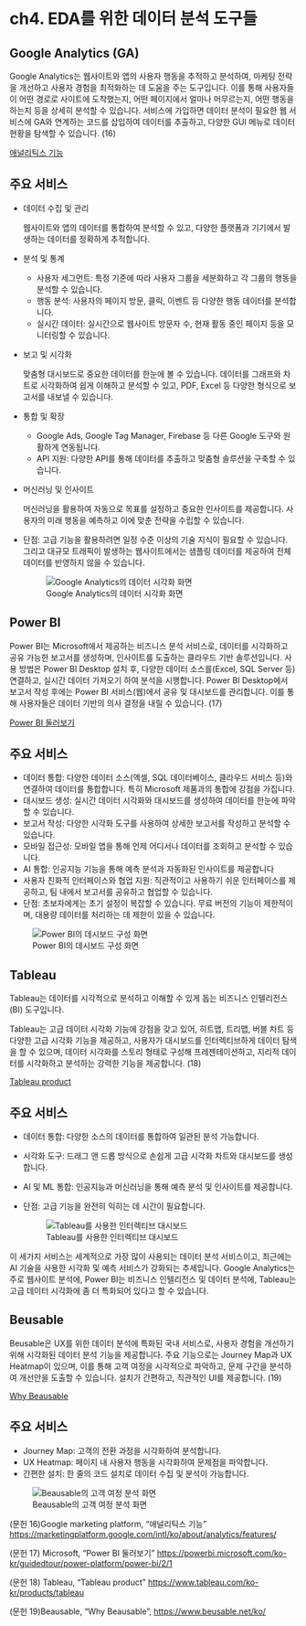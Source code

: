 # ch4. EDA를 위한 데이터 분석 도구들

## Google Analytics (GA)

Google Analytics는 웹사이트와 앱의 사용자 행동을 추적하고 분석하여, 마케팅 전략을 개선하고 사용자 경험을 최적화하는 데 도움을 주는 도구입니다. 이를 통해 사용자들이 어떤 경로로 사이트에 도착했는지, 어떤 페이지에서 얼마나 머무르는지, 어떤 행동을 하는지 등을 상세히 분석할 수 있습니다. 서비스에 가입하면 데이터 분석이 필요한 웹 서비스에 GA와 연계하는 코드를 삽입하여 데이터를 추출하고, 다양한 GUI 메뉴로 데이터 현황을 탐색할 수 있습니다. (16)

[애널리틱스 기능](https://marketingplatform.google.com/intl/ko/about/analytics/features/)

## 주요 서비스

-   데이터 수집 및 관리

    웹사이트와 앱의 데이터를 통합하여 분석할 수 있고, 다양한 플랫폼과 기기에서 발생하는 데이터를 정확하게 추적합니다.

-   분석 및 통계

    -   사용자 세그먼트: 특정 기준에 따라 사용자 그룹을 세분화하고 각 그룹의 행동을 분석할 수 있습니다.
    -   행동 분석: 사용자의 페이지 방문, 클릭, 이벤트 등 다양한 행동 데이터를 분석합니다.
    -   실시간 데이터: 실시간으로 웹사이트 방문자 수, 현재 활동 중인 페이지 등을 모니터링할 수 있습니다.

-   보고 및 시각화

    맞춤형 대시보드로 중요한 데이터를 한눈에 볼 수 있습니다. 데이터를 그래프와 차트로 시각화하여 쉽게 이해하고 분석할 수 있고, PDF, Excel 등 다양한 형식으로 보고서를 내보낼 수 있습니다.

-   통합 및 확장

    -   Google Ads, Google Tag Manager, Firebase 등 다른 Google 도구와 원활하게 연동됩니다.
    -   API 지원: 다양한 API를 통해 데이터를 추출하고 맞춤형 솔루션을 구축할 수 있습니다.

-   머신러닝 및 인사이트

    머신러닝을 활용하여 자동으로 목표를 설정하고 중요한 인사이트를 제공합니다. 사용자의 미래 행동을 예측하고 이에 맞춘 전략을 수립할 수 있습니다.

-   단점: 고급 기능을 활용하려면 일정 수준 이상의 기술 지식이 필요할 수 있습니다. 그리고 대규모 트래픽이 발생하는 웹사이트에서는 샘플링 데이터를 제공하여 전체 데이터를 반영하지 않을 수 있습니다.

    ![Google Analytics의 데이터 시각화 화면](img/fig17.png){fig-align="center"}

## Power BI

Power BI는 Microsoft에서 제공하는 비즈니스 분석 서비스로, 데이터를 시각화하고 공유 가능한 보고서를 생성하며, 인사이트를 도출하는 클라우드 기반 솔루션입니다. 사용 방법은 Power BI Desktop 설치 후, 다양한 데이터 소스를(Excel, SQL Server 등) 연결하고, 실시간 데이터 가져오기 하여 분석을 시행합니다. Power BI Desktop에서 보고서 작성 후에는 Power BI 서비스(웹)에서 공유 및 대시보드를 관리합니다. 이를 통해 사용자들은 데이터 기반의 의사 결정을 내릴 수 있습니다. (17)

[Power BI 둘러보기](https://powerbi.microsoft.com/ko-kr/guidedtour/power-platform/power-bi/2/1)

## 주요 서비스

-   데이터 통합: 다양한 데이터 소스(엑셀, SQL 데이터베이스, 클라우드 서비스 등)와 연결하여 데이터를 통합합니다. 특히 Microsoft 제품과의 통합에 강점을 가집니다.
-   대시보드 생성: 실시간 데이터 시각화와 대시보드를 생성하여 데이터를 한눈에 파악할 수 있습니다.
-   보고서 작성: 다양한 시각화 도구를 사용하여 상세한 보고서를 작성하고 분석할 수 있습니다.
-   모바일 접근성: 모바일 앱을 통해 언제 어디서나 데이터를 조회하고 분석할 수 있습니다.
-   AI 통합: 인공지능 기능을 통해 예측 분석과 자동화된 인사이트를 제공합니다
-   사용자 친화적 인터페이스와 협업 지원: 직관적이고 사용하기 쉬운 인터페이스를 제공하고, 팀 내에서 보고서를 공유하고 협업할 수 있습니다.
-   단점: 초보자에게는 초기 설정이 복잡할 수 있습니다. 무료 버전의 기능이 제한적이며, 대용량 데이터를 처리하는 데 제한이 있을 수 있습니다.

![Power BI의 데시보드 구성 화면](img/fig18.png)

## Tableau

Tableau는 데이터를 시각적으로 분석하고 이해할 수 있게 돕는 비즈니스 인텔리전스(BI) 도구입니다.

Tableau는 고급 데이터 시각화 기능에 강점을 갖고 있어, 히트맵, 트리맵, 버블 차트 등 다양한 고급 시각화 기능을 제공하고, 사용자가 대시보드를 인터렉티브하게 데이터 탐색을 할 수 있으며, 데이터 시각화를 스토리 형태로 구성해 프레젠테이션하고, 지리적 데이터를 시각화하고 분석하는 강력한 기능을 제공합니다. (18)

[Tableau product](https://www.tableau.com/ko-kr/products/tableau)

## 주요 서비스

-   데이터 통합: 다양한 소스의 데이터를 통합하여 일관된 분석 가능합니다.

-   시각화 도구: 드래그 앤 드롭 방식으로 손쉽게 고급 시각화 차트와 대시보드를 생성합니다.

-   AI 및 ML 통합: 인공지능과 머신러닝을 통해 예측 분석 및 인사이트를 제공합니다.

-   단점: 고급 기능을 완전히 익히는 데 시간이 필요합니다.

    ![Tableau를 사용한 인터렉티브 대시보드](img/fig19.png)

이 세가지 서비스는 세계적으로 가장 많이 사용되는 데이터 분석 서비스이고, 최근에는 AI 기술을 사용한 시각화 및 예측 서비스가 강화되는 추세입니다. Google Analytics는 주로 웹사이트 분석에, Power BI는 비즈니스 인텔리전스 및 데이터 분석에, Tableau는 고급 데이터 시각화에 좀 더 특화되어 있다고 할 수 있습니다.

## Beusable

Beusable은 UX를 위한 데이터 분석에 특화된 국내 서비스로, 사용자 경험을 개선하기 위해 시각화된 데이터 분석 기능을 제공합니다. 주요 기능으로는 Journey Map과 UX Heatmap이 있으며, 이를 통해 고객 여정을 시각적으로 파악하고, 문제 구간을 분석하여 개선안을 도출할 수 있습니다. 설치가 간편하고, 직관적인 UI를 제공합니다. (19)

[Why Beausable](https://www.beusable.net/ko/)

## 주요 서비스

-   Journey Map: 고객의 전환 과정을 시각화하여 분석합니다.
-   UX Heatmap: 페이지 내 사용자 행동을 시각화하여 문제점을 파악합니다.
-   간편한 설치: 한 줄의 코드 설치로 데이터 수집 및 분석이 가능합니다.

![Beausable의 고객 여정 분석 화면](img/fig20.png)

(문헌 16)Google marketing platform, “애널리틱스 기능” <https://marketingplatform.google.com/intl/ko/about/analytics/features/>

(문헌 17) Microsoft, “Power BI 둘러보기” <https://powerbi.microsoft.com/ko-kr/guidedtour/power-platform/power-bi/2/1>

(문헌 18) Tableau, “Tableau product” <https://www.tableau.com/ko-kr/products/tableau>

(문헌 19)Beausable, “Why Beausable”, <https://www.beusable.net/ko/>
